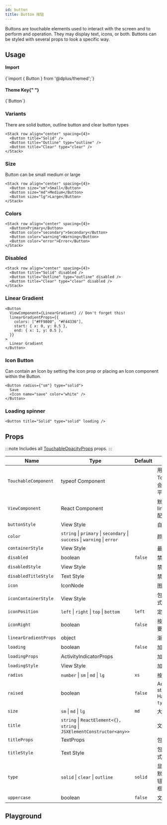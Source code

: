 ```yaml
---
id: button
title: Button 按钮
---
```



<IconsStyle />

Buttons are touchable elements used to interact with the screen and to perform and operation. They may display text, icons, or both. Buttons can be styled with several props to look a specific way.

## Usage

<div class="row inline-flex-center">
  <div class="col col--3">
    <h4>Import</h4>
  </div>
  <div class="col col--9">
    <CodeBlock>{`import { Button } from '@dplus/themed';`}</CodeBlock>
  </div>
  <div class="col col--3">
    <h4>
      Theme Key{" "}
      <a href="../customizing#using-themeprovider">
        <BiInfoCircle />
      </a>
    </h4>
  </div>
  <div class="col col--9">
    <CodeBlock>{`Button`}</CodeBlock>
  </div>
</div>

### Variants

There are solid button, outline button and clear button types

```tsx live
<Stack row align="center" spacing={4}>
  <Button title="Solid" />
  <Button title="Outline" type="outline" />
  <Button title="Clear" type="clear" />
</Stack>
```

### Size

Button can be small medium or large

```tsx live
<Stack row align="center" spacing={4}>
  <Button size="sm">Small</Button>
  <Button size="md">Medium</Button>
  <Button size="lg">Large</Button>
</Stack>
```

### Colors

```tsx live
<Stack row align="center" spacing={4}>
  <Button>Primary</Button>
  <Button color="secondary">Secondary</Button>
  <Button color="warning">Warning</Button>
  <Button color="error">Error</Button>
</Stack>
```

### Disabled

```tsx live
<Stack row align="center" spacing={4}>
  <Button title="Solid" disabled />
  <Button title="Outline" type="outline" disabled />
  <Button title="Clear" type="clear" disabled />
</Stack>
```

### Linear Gradient

```tsx live
<Button
  ViewComponent={LinearGradient} // Don't forget this!
  linearGradientProps={{
    colors: ["#FF9800", "#F44336"],
    start: { x: 0, y: 0.5 },
    end: { x: 1, y: 0.5 },
  }}
>
  Linear Gradient
</Button>
```

### Icon Button

Can contain an Icon by setting the icon prop or placing an Icon component within the Button.

```tsx live
<Button radius={"sm"} type="solid">
  Save
  <Icon name="save" color="white" />
</Button>
```

### Loading spinner

```tsx live
<Button title="Solid" type="solid" loading />
```

<Usage />

## Props

:::note
Includes all [TouchableOpacityProps](https://reactnative.dev/docs/touchableopacity#props) props.
:::

<div class='table-responsive'>

| Name                  | Type                                                                      | Default | Description                                                            |
| --------------------- | ------------------------------------------------------------------------- | ------- | ---------------------------------------------------------------------- |
| `TouchableComponent`  | typeof Component                                                          |         | 用户交互组件 默认 TouchableOpacity，会根据 ios android 平台调整        |
| `ViewComponent`       | React Component                                                           |         | 默认值 View 与 linearGradientProps 配合使用                            |
| `buttonStyle`         | View Style                                                                |         | 自定义按钮样式                                                         |
| `color`               | `string` \| `primary` \| `secondary` \| `success` \| `warning` \| `error` |         | 颜色                                                                   |
| `containerStyle`      | View Style                                                                |         | 最外层 View 样式                                                       |
| `disabled`            | boolean                                                                   | `false` | 禁用                                                                   |
| `disabledStyle`       | View Style                                                                |         | 禁用样式                                                               |
| `disabledTitleStyle`  | Text Style                                                                |         | 禁用文字样式                                                           |
| `icon`                | IconNode                                                                  |         | 图标                                                                   |
| `iconContainerStyle`  | View Style                                                                |         | 包裹图标的 View 样式                                                   |
| `iconPosition`        | `left` \| `right` \| `top` \| `bottom`                                    | `left`  | 定义图标显示位置                                                       |
| `iconRight`           | boolean                                                                   | `false` | 按钮显示在右边，需要配合 icon 属性使用                                 |
| `linearGradientProps` | object                                                                    |         | 渐进样式 详情 [用法](#linear-gradient).                                |
| `loading`             | boolean                                                                   | `false` | 加载提示                                                               |
| `loadingProps`        | ActivityIndicatorProps                                                    |         | 加载 View 属性                                                         |
| `loadingStyle`        | View Style                                                                |         | 加载 View 样式                                                         |
| `radius`              | `number` \| `sm` \| `md` \| `lg`                                          | `xs`    | 按钮 radius                                                            |
| `raised`              | boolean                                                                   | `false` | Add raised button styling (optional). Has no effect if `type="clear"`. |
| `size`                | `sm` \| `md` \| `lg`                                                      | `md`    | 大小                                                                   |
| `title`               | `string` \| `ReactElement<{}, string` \| `JSXElementConstructor<any>>`    |         | 文字                                                                   |
| `titleProps`          | TextProps                                                                 |         | 包裹文字 Text 属性                                                     |
| `titleStyle`          | Text Style                                                                |         | 包裹文字组件 Text 样式                                                 |
| `type`                | `solid` \| `clear` \| `outline`                                           | `solid` | 显示按钮类型 solid 默认值 clear 文字按钮 outline 仅显示边框            |
| `uppercase`           | boolean                                                                   | `false` | 文字大写                                                               |

</div>

## Playground

<Play />
